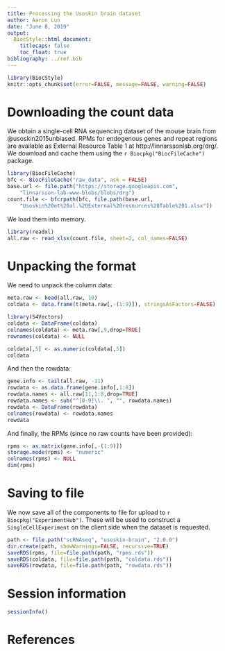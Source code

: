```yaml
---
title: Processing the Usoskin brain dataset
author: Aaron Lun
date: "June 8, 2019"
output:
  BiocStyle::html_document:
    titlecaps: false
    toc_float: true
bibliography: ../ref.bib
---
```


```r
library(BiocStyle)
knitr::opts_chunk$set(error=FALSE, message=FALSE, warning=FALSE)
```

# Downloading the count data

We obtain a single-cell RNA sequencing dataset of the mouse brain from @usoskin2015unbiased.
RPMs for endogenous genes and repeat regions are available as External Resource Table 1 at http://linnarssonlab.org/drg/.
We download and cache them using the `r Biocpkg("BiocFileCache")` package.

```r
library(BiocFileCache)
bfc <- BiocFileCache("raw_data", ask = FALSE)
base.url <- file.path("https://storage.googleapis.com",
    "linnarsson-lab-www-blobs/blobs/drg")
count.file <- bfcrpath(bfc, file.path(base.url,
    "Usoskin%20et%20al.%20External%20resources%20Table%201.xlsx"))
```

We load them into memory.

```r
library(readxl)
all.raw <- read_xlsx(count.file, sheet=2, col_names=FALSE)
```

# Unpacking the format

We need to unpack the column data:

```r
meta.raw <- head(all.raw, 10)
coldata <- data.frame(t(meta.raw[,-(1:9)]), stringsAsFactors=FALSE)

library(S4Vectors)
coldata <- DataFrame(coldata)
colnames(coldata) <- meta.raw[,9,drop=TRUE]
rownames(coldata) <- NULL

coldata[,5] <- as.numeric(coldata[,5])
coldata
```

And then the rowdata:

```r
gene.info <- tail(all.raw, -11)
rowdata <- as.data.frame(gene.info[,1:8])
rowdata.names <- all.raw[11,1:8,drop=TRUE]
rowdata.names <- sub("^[0-9]\\. ", "", rowdata.names)
rowdata <- DataFrame(rowdata)
colnames(rowdata) <- rowdata.names
rowdata
```

And finally, the RPMs (since no raw counts have been provided):

```r
rpms <- as.matrix(gene.info[,-(1:9)])
storage.mode(rpms) <- "numeric"
colnames(rpms) <- NULL
dim(rpms)
```

# Saving to file 

We now save all of the components to file for upload to `r Biocpkg("ExperimentHub")`.
These will be used to construct a `SingleCellExperiment` on the client side when the dataset is requested.

```r
path <- file.path("scRNAseq", "usoskin-brain", "2.0.0")
dir.create(path, showWarnings=FALSE, recursive=TRUE)
saveRDS(rpms, file=file.path(path, "rpms.rds"))
saveRDS(coldata, file=file.path(path, "coldata.rds"))
saveRDS(rowdata, file=file.path(path, "rowdata.rds"))
```

# Session information

```r
sessionInfo()
```

# References
